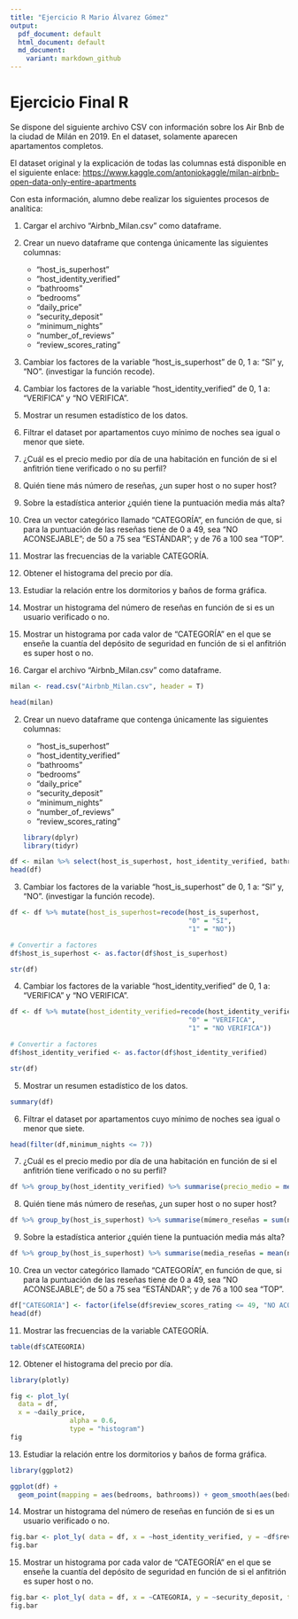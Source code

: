 ```yaml
---
title: "Ejercicio R Mario Álvarez Gómez"
output:
  pdf_document: default
  html_document: default
  md_document:
    variant: markdown_github
---
```


# Ejercicio Final R

Se dispone del siguiente archivo CSV con información sobre los Air Bnb de la ciudad de Milán en 2019. En el dataset, solamente aparecen apartamentos completos.

El dataset original y la explicación de todas las columnas está disponible en el siguiente enlace: <https://www.kaggle.com/antoniokaggle/milan-airbnb-open-data-only-entire-apartments>

Con esta información, alumno debe realizar los siguientes procesos de analítica:

1.  Cargar el archivo "Airbnb_Milan.csv" como dataframe.

2.  Crear un nuevo dataframe que contenga únicamente las siguientes columnas:

    -   "host_is_superhost"
    -   "host_identity_verified"
    -   "bathrooms"
    -   "bedrooms"
    -   "daily_price"
    -   "security_deposit"
    -   "minimum_nights"
    -   "number_of_reviews"
    -   "review_scores_rating"

3.  Cambiar los factores de la variable "host_is_superhost" de 0, 1 a: "SI" y, "NO". (investigar la función recode).

4.  Cambiar los factores de la variable "host_identity_verified" de 0, 1 a: "VERIFICA" y "NO VERIFICA".

5.  Mostrar un resumen estadístico de los datos.

6.  Filtrar el dataset por apartamentos cuyo mínimo de noches sea igual o menor que siete.

7.  ¿Cuál es el precio medio por día de una habitación en función de si el anfitrión tiene verificado o no su perfil?

8.  Quién tiene más número de reseñas, ¿un super host o no super host?

9.  Sobre la estadística anterior ¿quién tiene la puntuación media más alta?

10. Crea un vector categórico llamado "CATEGORÍA", en función de que, si para la puntuación de las reseñas tiene de 0 a 49, sea "NO ACONSEJABLE"; de 50 a 75 sea "ESTÁNDAR"; y de 76 a 100 sea "TOP".

11. Mostrar las frecuencias de la variable CATEGORÍA.

12. Obtener el histograma del precio por día.

13. Estudiar la relación entre los dormitorios y baños de forma gráfica.

14. Mostrar un histograma del número de reseñas en función de si es un usuario verificado o no.

15. Mostrar un histograma por cada valor de "CATEGORÍA" en el que se enseñe la cuantía del depósito de seguridad en función de si el anfitrión es super host o no.

16. Cargar el archivo "Airbnb_Milan.csv" como dataframe.

```r
milan <- read.csv("Airbnb_Milan.csv", header = T)

```

```r
head(milan)

```

2.  Crear un nuevo dataframe que contenga únicamente las siguientes columnas:

    -   "host_is_superhost"
    -   "host_identity_verified"
    -   "bathrooms"
    -   "bedrooms"
    -   "daily_price"
    -   "security_deposit"
    -   "minimum_nights"
    -   "number_of_reviews"
    -   "review_scores_rating"

    ```r
    library(dplyr)
    library(tidyr)
    ```

```r
df <- milan %>% select(host_is_superhost, host_identity_verified, bathrooms, bedrooms, daily_price, security_deposit, minimum_nights, number_of_reviews, review_scores_rating)
head(df)
```

3.  Cambiar los factores de la variable "host_is_superhost" de 0, 1 a: "SI" y, "NO". (investigar la función recode).

```r
df <- df %>% mutate(host_is_superhost=recode(host_is_superhost, 
                                             "0" = "SI", 
                                             "1" = "NO"))

# Convertir a factores
df$host_is_superhost <- as.factor(df$host_is_superhost)
```

```r

str(df)
```

4.  Cambiar los factores de la variable "host_identity_verified" de 0, 1 a: "VERIFICA" y "NO VERIFICA".

```r
df <- df %>% mutate(host_identity_verified=recode(host_identity_verified, 
                                             "0" = "VERIFICA", 
                                             "1" = "NO VERIFICA"))

# Convertir a factores
df$host_identity_verified <- as.factor(df$host_identity_verified)
```

```r
str(df)
```

5.  Mostrar un resumen estadístico de los datos.

```r
summary(df)
```

6.  Filtrar el dataset por apartamentos cuyo mínimo de noches sea igual o menor que siete.

```r
head(filter(df,minimum_nights <= 7))

```

7.  ¿Cuál es el precio medio por día de una habitación en función de si el anfitrión tiene verificado o no su perfil?

```r
df %>% group_by(host_identity_verified) %>% summarise(precio_medio = mean(daily_price))
```

8.  Quién tiene más número de reseñas, ¿un super host o no super host?

```r
df %>% group_by(host_is_superhost) %>% summarise(múmero_reseñas = sum(number_of_reviews))
```

9.  Sobre la estadística anterior ¿quién tiene la puntuación media más alta?

```r
df %>% group_by(host_is_superhost) %>% summarise(media_reseñas = mean(number_of_reviews))
```

10. Crea un vector categórico llamado "CATEGORÍA", en función de que, si para la puntuación de las reseñas tiene de 0 a 49, sea "NO ACONSEJABLE"; de 50 a 75 sea "ESTÁNDAR"; y de 76 a 100 sea "TOP".

```r
df["CATEGORIA"] <- factor(ifelse(df$review_scores_rating <= 49, "NO ACONSEJABLE", ifelse(df$review_scores_rating <= 75, "ESTANDAR", "TOP")))
head(df)
```

11. Mostrar las frecuencias de la variable CATEGORÍA.

```r
table(df$CATEGORIA)
```

12. Obtener el histograma del precio por día.

```r
library(plotly)
```

```r
fig <- plot_ly(
  data = df,
  x = ~daily_price,
               alpha = 0.6,
               type = "histogram")
fig

```

13. Estudiar la relación entre los dormitorios y baños de forma gráfica.

```r
library(ggplot2)
```

```r
ggplot(df) +
  geom_point(mapping = aes(bedrooms, bathrooms)) + geom_smooth(aes(bedrooms, bathrooms), method = lm)
```

14. Mostrar un histograma del número de reseñas en función de si es un usuario verificado o no.

```r
fig.bar <- plot_ly( data = df, x = ~host_identity_verified, y = ~df$review_scores_rating, type = "bar")
fig.bar
```

15. Mostrar un histograma por cada valor de "CATEGORÍA" en el que se enseñe la cuantía del depósito de seguridad en función de si el anfitrión es super host o no.

```r
fig.bar <- plot_ly( data = df, x = ~CATEGORIA, y = ~security_deposit, type = "bar")
fig.bar
```
